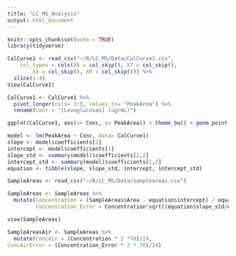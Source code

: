 ```yaml
---
title: "LC_MS_Analysis"
output: html_document
---
```


```r
knitr::opts_chunk$set(echo = TRUE)
library(tidyverse)
```

```r
CalCurve1 <- read_csv("~/R/LC_MS/Data/CalCurve1.csv", 
    col_types = cols(X6 = col_skip(), X7 = col_skip(), 
        X8 = col_skip(), X9 = col_skip())) %>%
  slice(1:4)
View(CalCurve1)
```

```r
CalCurve1 <- CalCurve1 %>% 
  pivot_longer(cols= 3:5, values_to= "PeakArea") %>%
  rename(Conc = "[Levoglucosan] (ug/mL)")

ggplot(CalCurve1, aes(x= Conc, y= PeakArea)) + theme_bw() + geom_point() + geom_smooth(method = lm, se = FALSE) + labs(x= "Concentration of Levoglucosan (ug/mL)", y = "Peak Area", title="Calibration Curve for Levoglucosan")

model <- lm(PeakArea ~ Conc, data= CalCurve1)  
slope <- model$coefficients[2]
intercept <- model$coefficients[1]
slope_std <- summary(model)$coefficients[2,2]
intercept_std <- summary(model)$coefficients[1,2]
equation <- tibble(slope, slope_std, intercept, intercept_std)

```

```r
SampleAreas <- read_csv("~/R/LC_MS/Data/sampleareas.csv")

SampleAreas <- SampleAreas %>%
  mutate(Concentration = (SampleAreas$Area - equation$intercept) / equation$slope, 
         Concentration_Error = Concentration*sqrt((equation$slope_std/equation$slope)^2 + (equation$intercept_std/equation$intercept)^2))

view(SampleAreas)
```

```r
SampleAreasAir <- SampleAreas %>%
  mutate(ConcAir = (Concentration * 2 *70)/24,
ConcAirError = (Concentration_Error * 2 * 70)/24)
```






